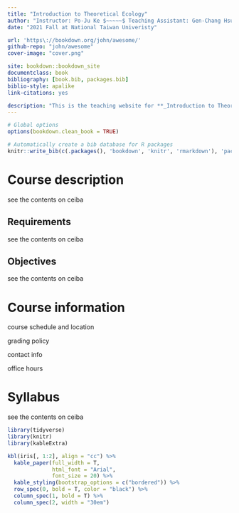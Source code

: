 ```yaml
--- 
title: "Introduction to Theoretical Ecology"
author: "Instructor: Po-Ju Ke $~~~~~$ Teaching Assistant: Gen-Chang Hsu"
date: "2021 Fall at National Taiwan Univeristy"

url: 'https\://bookdown.org/john/awesome/'
github-repo: "john/awesome"
cover-image: "cover.png"

site: bookdown::bookdown_site
documentclass: book
bibliography: [book.bib, packages.bib]
biblio-style: apalike
link-citations: yes

description: "This is the teaching website for **_Introduction to Theoretical Ecology_** 2021 Fall at National Taiwan University."
---
```


```r
# Global options
options(bookdown.clean_book = TRUE)

# Automatically create a bib database for R packages
knitr::write_bib(c(.packages(), 'bookdown', 'knitr', 'rmarkdown'), 'packages.bib')

```

# Course description {-}
see the contents on ceiba


## Requirements {-}
see the contents on ceiba


## Objectives {-}
see the contents on ceiba


# Course information {-}
course schedule and location

grading policy

contact info

office hours


# Syllabus {-}
see the contents on ceiba

```r
library(tidyverse)
library(knitr)
library(kableExtra)

kbl(iris[, 1:2], align = "cc") %>%  
  kable_paper(full_width = T, 
              html_font = "Arial",
              font_size = 20) %>%
  kable_styling(bootstrap_options = c("bordered")) %>%
  row_spec(0, bold = T, color = "black") %>%
  column_spec(1, bold = T) %>%
  column_spec(2, width = "30em")

```





